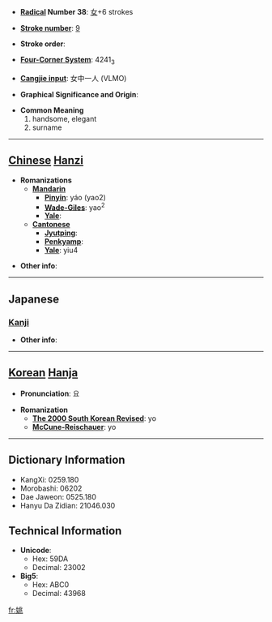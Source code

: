 * '''[[Wiktionary:Chinese radical index| Radical]] Number 38''': [[Wiktionary:Chinese radical index 女|女]]+6 strokes

* '''[[Wiktionary:Chinese total strokes index|Stroke number]]''': [[Wiktionary:Chinese total strokes index 9|9]]

* '''Stroke order''': 

* '''[[Wiktionary:Chinese four corner index|Four-Corner System]]''': 4241<sub>3</sub>

* '''[[Wiktionary:Chinese Cangjie index|Cangjie input]]''': 女中一人 (VLMO)

* '''Graphical Significance and Origin''': 

* '''Common Meaning'''
*#handsome, elegant
*# surname


----

== [[Chinese]] [[Hanzi]] ==

* '''Romanizations'''
** '''[[Mandarin]]'''
*** '''[[Pinyin]]''': yáo (yao2)
*** '''[[Wade-Giles]]''': yao<sup>2</sup>
*** '''[[Yale]]''': 
** '''[[Cantonese]]'''
*** '''[[Jyutping]]''':
*** '''[[Penkyamp]]''': 
*** '''[[Yale]]''': yiu4

* '''Other info''': 

----

==Japanese==
===[[Kanji]]===
{{kanji|on readings=[[よう]] (yō), [[ちょう]] (chō)|kun readings=[[うつくしい]] (utsukushii)}}

* '''Other info''':  

----

== [[Korean]] [[Hanja]] ==

* '''Pronunciation''': 요

* '''Romanization'''
** '''[[The 2000 South Korean Revised Romanization|The 2000 South Korean Revised]]''': yo
** '''[[McCune-Reischauer]]''': yo

----

== Dictionary Information ==

* KangXi: 0259.180
* Morobashi: 06202
* Dae Jaweon: 0525.180
* Hanyu Da Zidian: 21046.030

== Technical Information ==

* '''Unicode''':
** Hex: 59DA
** Decimal: 23002
* '''Big5''':
** Hex: ABC0
** Decimal: 43968

[[fr:姚]]